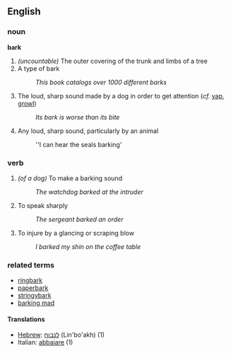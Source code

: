 == English ==

=== noun ===
'''bark'''

# ''(uncountable)'' The outer covering of the trunk and limbs of a tree
# A type of bark
#: ''This book catalogs over 1000 different barks''
# The loud, sharp sound made by a dog in order to get attention (''cf.'' [[yap]], [[growl]])
#: ''Its bark is worse than its bite''
# Any loud, sharp sound, particularly by an animal
#: ''I can hear the seals barking'

=== verb ===

# ''(of a dog)'' To make a barking sound
#: ''The watchdog barked at the intruder''
# To speak sharply
#: ''The sergeant barked an order''
# To injure by a glancing or scraping blow
#: ''I barked my shin on the coffee table''

=== related terms ===

* [[ringbark]]
* [[paperbark]]
* [[stringybark]]
* [[barking mad]]

====Translations====
*[[Hebrew]]: [[לנבוח]] (Lin'bo'akh) (1)
*Italian: [[abbaiare]] (1)